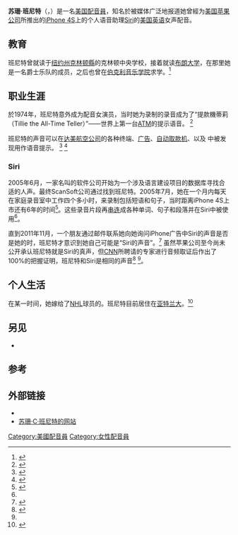 {{Infobox entertainer
| name         = 苏珊·班尼特
| type         = 配音演员
| image        = 
| alt          = 
| caption      = 
| english_name = Susan {{abbr|C.|Ciria}} Bennett
| other_name   = 
| nationality  = {{US}}
| birth_name   = 
| birth_date   = {{birth based on age as of date|64|2013|10|04}}<ref>{{cite web|url=http://www.dailymail.co.uk/femail/article-2443818/Meet-Susan-Bennett-voice-Siri-Apples-voice-activated-virtual-assistant.html|title=Meet Susan Bennett: voice of Siri, Apple's voice-activated virtual assistant|date=4 October 2013|work=Mail Online|accessdate=30 December 2015}}</ref>
| birth_place  = {{US}}[[喬治亞州|喬治亞州]]{{link-en|克林頓 (紐約州)|Clinton, Oneida County, New York|克林頓}}
| death_date   = 
| death_place  = 
| occupation   = [[配音演员|配音演员]]
| language     = [[美国英语|美国英语]]
| alma_mater   = [[布朗大学|布朗大学]]
| debut_work   = 提款機蒂莉
| famous_works = [[Siri|Siri]]
| yearsactive  = 1974年至今
| website      = {{URL|susancbennett.com}}
| module       = {{Infobox person|child=yes
| height = {{height|ft=5|in=5}}
| weight= {{convert|118|lb}}<ref>{{cite web|url=http://susancbennett.com/resume/|title=RESUME|work=Susan Bennett - Voices & Vocals|accessdate=30 December 2015}}</ref>
}}
| IMDb         = 2683712
}}

'''苏珊·班尼特'''（{{lang-en|Susan {{abbr|C.|Ciria}} Bennett}}，{{bd|1949年|}}）是一名[[美国|美国]][[配音員|配音員]]，知名於被媒体广泛地报道她曾經为[[美国|美国]][[苹果公司|苹果公司]]所推出的[[iPhone_4S|iPhone 4S]]上的个人语音助理[[Siri|Siri]]的[[美国英语|美国英语]]女声配音。<!--She is most known for being the female {{tsl|en|Americans|American}} voice of {{tsl|en|Apple Inc.|Apple}}'s {{tsl|en|Siri}} since the service was introduced on the iPhone 4S on October 4, 2011.-->

==教育==
班尼特曾就读于[[纽约州|纽约州]][[克林頓縣_(紐約州)|克林顿縣]]的克林顿中央学校，接着就读[[布朗大学|布朗大学]]，在那里她是一名爵士乐队的成员，之后也曾在[[伯克利音乐学院|伯克利音乐学院]]求学。<ref>{{cite web|title=Siri小姐的廬山真面目！|url=http://www.fankudo.com/zombie/12056|publisher=粉酷多|accessdate=2013-10-08}}</ref><!--Bennett attended [http://www.ccs.edu/ Clinton Central School] in Clinton NY and then went on to attend [[Brown_University|Brown University]] where she was a member of a jazz band.  She performed in additional groups as well, one located at the [[Berklee_School_of_Music|Berklee School of Music]].-->

==职业生涯==
於1974年，班尼特意外成为配音女演员，当时她为{{tsl|en|First National Bank of Atlanta||亚特兰大第一国民银行}}录制的录音成为了“提款機蒂莉（Tillie the All-Time Teller）”——世界上第一台[[ATM|ATM]]的提示语音。<!--Bennett became a voice-over actress by accident in the 1970s when she was recorded as the voice of {{tsl|en|First National Bank of Atlanta}}'s "Tillie the All-Time Teller," the first [[ATM|ATM]].--><ref> {{cite news | first = Daniel | last = Cooper | title = Susan Bennett confirms that she is the original voice of Apple's Siri (video) | date = 2013-10-04 | publisher = AOL Inc. | url = http://www.engadget.com/2013/10/04/apple-siri-susan-bennett/ | work = engadget | accessdate = 2013-10-04}}</ref>

班尼特的声音可以在[[达美航空公司|达美航空公司]]的各种终端、[[广告|广告]]、[[自动取款机|自动取款机]]、{{tsl|en|GPS navigation software||GPS导航软件}}以及 {{tsl|en|Telephony||电话系统}}中被发现用作{{tsl|en|public address system||公共广播系统}}语音提示。<!--Bennett can be found as the {{tsl|en|public address system}} voice in various [[Delta_Air_Lines|Delta Air Lines]] terminals, [[commercials|commercials]], [[automated_teller_machine|automated teller machine]]s, {{tsl|en|GPS navigation software}}--><ref> {{cite news | first = John | last = Boone | title = Meet Siri: Susan Bennett Reveals Herself as the Mysterious Voice Behind the iPhone | date = 2013-10-04 | publisher = E! Entertainment Television, LLC. | url = http://www.eonline.com/news/466844/meet-siri-susan-bennett-reveals-herself-as-the-mysterious-voice-behind-the-iphone | work = [[E!|E!]] | accessdate = 2013-10-04}}</ref><!--, and {{tsl|en|Telephony|phone systems}}.--><ref name="CNN"> {{cite news | first = Jessica | last = Ravitz | title = 'I'm the original voice of Siri' | date = 2013-10-04 | publisher = Cable News Network. Turner Broadcasting System, Inc. | url = http://edition.cnn.com/2013/10/04/tech/mobile/bennett-siri-iphone-voice/ | work = [[CNN|CNN]] | accessdate = 2013-10-04}}</ref>

===Siri===
2005年6月，一家名叫{{tsl|en|Nuance Communications|ScanSoft}}的软件公司开始为一个涉及语言建设项目的数据库寻找合适的人声。最终ScanSoft公司通过{{tsl|en|GM Voices}}找到班尼特。2005年7月，她在一个月内每天在家庭录音室中工作四个多小时，来录制包括短语和句子，当时距离iPhone 4S上市还有6年的时间<ref>{{cite news | url=http://news.mydrivers.com/1/277/277770.htm | title=她就是苹果Siri的真身 | date=2013-10-05 | agency=驱动之家 | accessdate=2013-10-08 | author=萧萧}}</ref>。这些录音片段再[[串接|串连]]成各种单词、句子和段落并在Siri中被使用<ref name="CNN" />。
<!--In June 2005, a software company by the name of {{tsl|en|Nuance Communications|ScanSoft Inc.}} was looking for someone to be the voice for a database project involving speech construction. Scansoft reached out to {{tsl|en|GM Voices}} and picked Bennett and she worked more than four hours each day for a month in a home recording booth reading phrases and sentences. The recordings were then [[concatenated|concatenated]] into various words, sentences, and paragraphs used in the Siri voice.-->

直到2011年11月，一个朋友通过邮件联系她向她询问iPhone广告中Siri的声音是否是她的时，班尼特才意识到她自己可能是“Siri的声音”。<ref>{{cite web | url=http://news.k618.cn/bbst/201310/t20131006_3982168.html | title=Siri美国女声完全不知语音被使用 | publisher=www.k618.cn | date=2013-10-06 | accessdate=2013-10-08 | author=孙晓清 | archive-url=https://web.archive.org/web/20131015075457/http://news.k618.cn/bbst/201310/t20131006_3982168.html | archive-date=2013-10-15 | dead-url=yes }}</ref><!--Bennett became aware she was the voice of Siri when a friend contacted her through email in October of 2011.-->虽然苹果公司至今尚未公开承认班尼特就是Siri的真声，但[[CNN|CNN]]所聘请的专家进行音频取证后作出了100%的把握证明，班尼特和Siri是相同的声音<ref>{{cite web | url=http://tw.tech.yahoo.com/news/siri-%E4%BA%BA%E5%A6%BB%E7%8F%BE%E7%9C%9F%E8%BA%AB-%E5%8E%9F%E4%BE%86%E6%98%AF%E8%98%87%E7%8F%8A%E5%A4%A7%E5%AC%B8-032010919.html | title=Siri 人妻現真身，原來是蘇珊大嬸～ | publisher=癮科技 | date=2013年10月5日 上午11:20 | accessdate=2013-10-08}}</ref><!--Audio-forensics experts hired by [[CNN|CNN]] proved to a 100 percent certainty that Bennett and Siri are the same voice.--><ref name="CNN" />。

==个人生活==
在某一时间，她嫁给了[[NHL|NHL]]球员{{tsl|en|Atlanta Flames||亚特兰大火焰队}}的{{tsl|en|Curt Bennett||柯特·班尼特}}。班尼特目前居住在[[亚特兰大|亚特兰大]]。<ref>{{cite web | url=http://techorange.com/2013/10/07/bennett-siri-iphone-voice/?utm_source=feedburner&utm_medium=feed&utm_campaign=Feed%3A+techorange+%28TechOrange%29 | title=「Siri，妳到底是誰？」Susan Bennett：我就是那個配音員啦 | publisher=TechOrange | date=2013-10-07 | accessdate=2013-10-08 | author=林琳 }}{{Dead link|date=2018年9月 |bot=InternetArchiveBot |fix-attempted=yes }}</ref><!--At one point, she was married to [[NHL|NHL]] player {{tsl|en|Curt Bennett}} of the {{tsl|en|Atlanta Flames}}. Bennett today lives in [[Atlanta|Atlanta]].-->

==另见==
*{{tsl|en|Pat Fleet}}

==参考==
{{reflist}}

==外部链接==
* {{IMDb name|2683712|Susan Bennett}}
* [http://www.susancbennett.com/ 苏珊·C·班尼特的网站]

{{DEFAULTSORT:Bennett, Susan}}
<!--{{tsl|en|Category:American voice actresses}}
[[:Category:Living_people|:Category:Living people]]-->

[[Category:美國配音員|Category:美國配音員]]
[[Category:女性配音員|Category:女性配音員]]